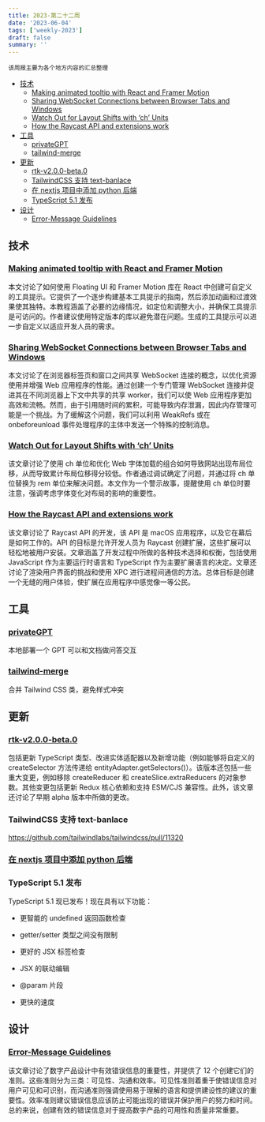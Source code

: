 ```yaml
---
title: 2023-第二十二周
date: '2023-06-04'
tags: ['weekly-2023']
draft: false
summary: ''
---
```


`该周报主要为各个地方内容的汇总整理`

- [技术](#技术)
  - [Making animated tooltip with React and Framer Motion](#making-animated-tooltip-with-react-and-framer-motion)
  - [Sharing WebSocket Connections between Browser Tabs and Windows](#sharing-websocket-connections-between-browser-tabs-and-windows)
  - [Watch Out for Layout Shifts with ‘ch’ Units](#watch-out-for-layout-shifts-with-ch-units)
  - [How the Raycast API and extensions work](#how-the-raycast-api-and-extensions-work)
- [工具](#工具)
  - [privateGPT](#privategpt)
  - [tailwind-merge](#tailwind-merge)
- [更新](#更新)
  - [rtk-v2.0.0-beta.0](#rtk-v200-beta0)
  - [TailwindCSS 支持 text-banlace](#tailwindcss-支持-text-banlace)
  - [在 nextjs 项目中添加 python 后端](#在-nextjs-项目中添加-python-后端)
  - [TypeScript 5.1 发布](#typescript-51-发布)
- [设计](#设计)
  - [Error-Message Guidelines](#error-message-guidelines)

## 技术

### [Making animated tooltip with React and Framer Motion](https://sinja.io/blog/animated-tooltip-with-react-framer-motion)

本文讨论了如何使用 Floating UI 和 Framer Motion 库在 React 中创建可自定义的工具提示。它提供了一个逐步构建基本工具提示的指南，然后添加动画和过渡效果使其独特。本教程涵盖了必要的边缘情况，如定位和调整大小，并确保工具提示是可访问的。作者建议使用特定版本的库以避免潜在问题。生成的工具提示可以进一步自定义以适应开发人员的需求。

### [Sharing WebSocket Connections between Browser Tabs and Windows](https://brightinventions.pl/blog/sharing-websocket-connections-between-browser-tabs-and-windows/)

本文讨论了在浏览器标签页和窗口之间共享 WebSocket 连接的概念，以优化资源使用并增强 Web 应用程序的性能。通过创建一个专门管理 WebSocket 连接并促进其在不同浏览器上下文中共享的共享 worker，我们可以使 Web 应用程序更加高效和流畅。然而，由于引用随时间的累积，可能导致内存泄漏，因此内存管理可能是一个挑战。为了缓解这个问题，我们可以利用 WeakRefs 或在 onbeforeunload 事件处理程序的主体中发送一个特殊的控制消息。

### [Watch Out for Layout Shifts with ‘ch’ Units](https://cloudfour.com/thinks/watch-out-for-layout-shifts-with-ch-units/)

该文章讨论了使用 ch 单位和优化 Web 字体加载的组合如何导致网站出现布局位移，从而导致累计布局位移得分较低。作者通过调试确定了问题，并通过将 ch 单位替换为 rem 单位来解决问题。本文作为一个警示故事，提醒使用 ch 单位时要注意，强调考虑字体变化对布局的影响的重要性。

### [How the Raycast API and extensions work](https://www.raycast.com/blog/how-raycast-api-extensions-work)

该文章讨论了 Raycast API 的开发，该 API 是 macOS 应用程序，以及它在幕后是如何工作的。API 的目标是允许开发人员为 Raycast 创建扩展，这些扩展可以轻松地被用户安装。文章涵盖了开发过程中所做的各种技术选择和权衡，包括使用 JavaScript 作为主要运行时语言和 TypeScript 作为主要扩展语言的决定。文章还讨论了渲染用户界面的挑战和使用 XPC 进行进程间通信的方法。总体目标是创建一个无缝的用户体验，使扩展在应用程序中感觉像一等公民。

## 工具

### [privateGPT](https://github.com/SamurAIGPT/privateGPT)

本地部署一个 GPT 可以和文档做问答交互

### [tailwind-merge](https://github.com/dcastil/tailwind-merge)

合并 Tailwind CSS 类，避免样式冲突

## 更新

### [rtk-v2.0.0-beta.0](https://github.com/reduxjs/redux-toolkit/releases/tag/v2.0.0-beta.0)

包括更新 TypeScript 类型、改进实体适配器以及新增功能（例如能够将自定义的 createSelector 方法传递给 entityAdapter.getSelectors()）。该版本还包括一些重大变更，例如移除 createReducer 和 createSlice.extraReducers 的对象参数。其他变更包括更新 Redux 核心依赖和支持 ESM/CJS 兼容性。此外，该文章还讨论了早期 alpha 版本中所做的更改。

### TailwindCSS 支持 text-banlace

https://github.com/tailwindlabs/tailwindcss/pull/11320

### [在 nextjs 项目中添加 python 后端](https://twitter.com/steventey/status/1661782950701301761?ref_src=twsrc%5Etfw%7Ctwcamp%5Etweetembed%7Ctwterm%5E1661782950701301761%7Ctwgr%5E0305601541ca661b87c89ae77a5fdc4640507f0f%7Ctwcon%5Es1_&ref_url=http://localhost:3000/20_23/5.29-6.02)

### TypeScript 5.1 发布

TypeScript 5.1 现已发布！现在具有以下功能：

- 更智能的 undefined 返回函数检查

- getter/setter 类型之间没有限制

- 更好的 JSX 标签检查

- JSX 的联动编辑

- @param 片段

- 更快的速度

## 设计

### [Error-Message Guidelines](https://www.nngroup.com/articles/error-message-guidelines/)

该文章讨论了数字产品设计中有效错误信息的重要性，并提供了 12 个创建它们的准则。这些准则分为三类：可见性、沟通和效率。可见性准则着重于使错误信息对用户可见和可识别，而沟通准则强调使用易于理解的语言和提供建设性的建议的重要性。效率准则建议错误信息应该防止可能出现的错误并保护用户的努力和时间。总的来说，创建有效的错误信息对于提高数字产品的可用性和质量非常重要。

